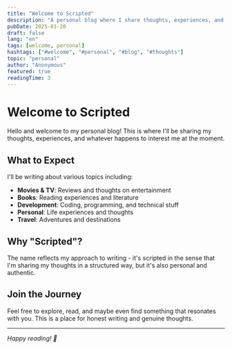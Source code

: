 ```yaml
---
title: "Welcome to Scripted"
description: "A personal blog where I share thoughts, experiences, and whatever interests me"
pubDate: 2025-01-20
draft: false
lang: "en"
tags: [welcome, personal]
hashtags: ["#welcome", "#personal", "#blog", "#thoughts"]
topic: "personal"
author: "Anonymous"
featured: true
readingTime: 3
---
```


# Welcome to Scripted

Hello and welcome to my personal blog! This is where I'll be sharing my thoughts, experiences, and whatever happens to interest me at the moment.

## What to Expect

I'll be writing about various topics including:
- **Movies & TV**: Reviews and thoughts on entertainment
- **Books**: Reading experiences and literature
- **Development**: Coding, programming, and technical stuff
- **Personal**: Life experiences and thoughts
- **Travel**: Adventures and destinations

## Why "Scripted"?

The name reflects my approach to writing - it's scripted in the sense that I'm sharing my thoughts in a structured way, but it's also personal and authentic.

## Join the Journey

Feel free to explore, read, and maybe even find something that resonates with you. This is a place for honest writing and genuine thoughts.

---

*Happy reading! 🚀*
